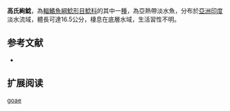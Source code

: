 {{Speciesbox
| name = 高氏絢鯰
| image = 
| image_width = 250px
| status = DD
| status_system = IUCN3.1
| genus = Ompok
| species = goae
| authority = [[Haig|Haig]], 1952
| synonyms = *''Silurus goae'' ,Haig, 1952 
}}

'''高氏絢鯰'''，為[[輻鰭魚綱|輻鰭魚綱]][[鯰形目|鯰形目]][[鯰科|鯰科]]的其中一[[種|種]]，為亞熱帶淡水魚，分布於[[亞洲|亞洲]][[印度|印度]]淡水流域，體長可達16.5公分，棲息在底層水域，生活習性不明。

==参考文献==
*{{FishBase_species|genus=Ompok|species=goae|year=2015|month=7}}

== 扩展阅读 ==
{{refbegin}}
{{wikispecies-inline|Ompok goae|高氏絢鯰}}
{{refend}}
{{Taxonbar|from=Q6431561}}

[[Category:絢鯰屬|goae]]